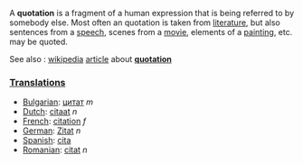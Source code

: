 A <b>quotation</b> is a fragment of a human expression that is being referred to by somebody else.  Most often an quotation is taken from [[literature]], but also sentences from a [[speech]], scenes from a [[movie]], elements of a [[painting]], etc. may be quoted.

See also : [[wikipedia]] [[article]] about '''[[w:quotation|quotation]]'''


===[[Translation]]s===

*[[Bulgarian]]: [[цитат]] ''m''
*[[Dutch]]: [[citaat]] ''n''
*[[French]]: [[citation]] ''f''
*[[German]]: [[Zitat]] ''n''
*[[Spanish]]: [[cita]]
*[[Romanian]]: [[citat]] ''n''